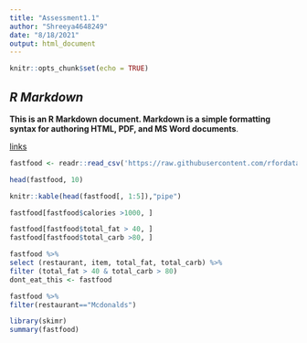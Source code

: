 ```yaml
---
title: "Assessment1.1"
author: "Shreeya4648249"
date: "8/18/2021"
output: html_document
---
```


```r
knitr::opts_chunk$set(echo = TRUE)
```

## *R Markdown*

**This is an R Markdown document. Markdown is a simple formatting syntax for authoring HTML, PDF, and MS Word documents**. 

[links](https://rmarkdown.rstudio.com)

```r
fastfood <- readr::read_csv('https://raw.githubusercontent.com/rfordatascience/tidytuesday/master/data/2018/2018-09-04/fastfood_calories.csv')
```
```r
head(fastfood, 10)
```
```r
knitr::kable(head(fastfood[, 1:5]),"pipe")
```
```r
fastfood[fastfood$calories >1000, ]
```
```r
fastfood[fastfood$total_fat > 40, ] 
fastfood[fastfood$total_carb >80, ] 
```
```r
fastfood %>%
select (restaurant, item, total_fat, total_carb) %>%
filter (total_fat > 40 & total_carb > 80)
dont_eat_this <- fastfood
```
```r
fastfood %>%
filter(restaurant=="Mcdonalds")
```
```r
library(skimr)
summary(fastfood)
```



